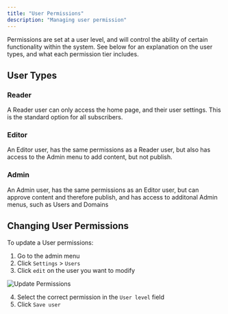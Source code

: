 ```yaml
---
title: "User Permissions"
description: "Managing user permission"
---
```


Permissions are set at a user level, and will control the ability of certain functionality within the system. See below for an explanation on the user types, and what each permission tier includes.

## User Types

### Reader

A Reader user can only access the home page, and their user settings. This is the standard option for all subscribers.

### Editor

An Editor user, has the same permissions as a Reader user, but also has access to the Admin menu to add content, but not publish.

### Admin

An Admin user, has the same permissions as an Editor user, but can approve content and therefore publish, and has access to additonal Admin menus, such as Users and Domains

## Changing User Permissions

To update a User permissions:

1. Go to the admin menu
2. Click `Settings` > `Users`
3. Click `edit` on the user you want to modify 

![Update Permissions](/assets/content/update-perms.png)

4. Select the correct permission in the `User level` field
5. Click `Save user`